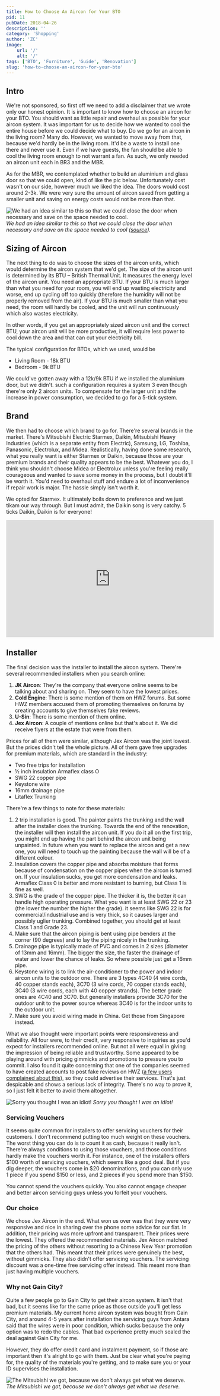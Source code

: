 ```yaml
---
title: How to Choose An Aircon for Your BTO
pid: 11
pubDate: 2018-04-26
description: ''
category: 'Shopping'
author: 'ZC'
image:
    url: '/'
    alt: '/'
tags: ['BTO', 'Furniture', 'Guide', 'Renovation']
slug: 'how-to-choose-an-aircon-for-your-bto'
---
```


## Intro

We're not sponsored, so first off we need to add a disclaimer that we wrote only our honest opinion. It is important to know how to choose an aircon for your BTO. You should want as little repair and overhaul as possible for your aircon system. It was important for us to decide how we wanted to cool the entire house before we could decide what to buy. Do we go for an aircon in the living room? Many do. However, we wanted to move away from that, because we'd hardly be in the living room. It'd be a waste to install one there and never use it. Even if we have guests, the fan should be able to cool the living room enough to not warrant a fan. As such, we only needed an aircon unit each in BR3 and the MBR.

As for the MBR, we contemplated whether to build an aluminium and glass door so that we could open, kind of like the pic below. Unfortunately cost wasn't on our side, however much we liked the idea. The doors would cost around 2-3k. We were very sure the amount of aircon saved from getting a smaller unit and saving on energy costs would not be more than that.

![We had an idea similar to this so that we could close the door when necessary and save on the space needed to cool.](./images/11_9e83e159b18b541451effbcdbee56c1d.jpg)
_We had an idea similar to this so that we could close the door when necessary and save on the space needed to cool (<a href="https://www.pinterest.com.au/pin/438045501239521112/">source</a>)._

## Sizing of Aircon

The next thing to do was to choose the sizes of the aircon units, which would determine the aircon system that we'd get. The size of the aircon unit is determined by its BTU – British Thermal Unit. It measures the energy level of the aircon unit. You need an appropriate BTU. If your BTU is much larger than what you need for your room, you will end up wasting electricity and worse, end up cycling off too quickly (therefore the humidity will not be properly removed from the air). If your BTU is much smaller than what you need, the room will hardly be cooled, and the unit will run continuously which also wastes electricity.

In other words, if you get an appropriately sized aircon unit and the correct BTU, your aircon unit will be more productive, it will require less power to cool down the area and that can cut your electricity bill.

The typical configuration for BTOs, which we used, would be

- Living Room - 18k BTU
- Bedroom - 9k BTU

We could've gotten away with a 12k/9k BTU if we installed the aluminium door, but we didn't. such a configuration requires a system 3 even though there're only 2 aircon units. To compensate for the larger unit and the increase in power consumption, we decided to go for a 5-tick system.

## Brand

We then had to choose which brand to go for. There're several brands in the market. There's Mitsubishi Electric Starmex, Daikin, Mitsubishi Heavy Industries (which is a separate entity from Electric), Samsung, LG, Toshiba, Panasonic, Electrolux, and Midea. Realistically, having done some research, what you really want is either Starmex or Daikin, because those are your premium brands and their quality appears to be the best. Whatever you do, I think you shouldn't choose Midea or Electrolux unless you're feeling really courageous and wanted to save some money in the process, but I doubt it'll be worth it. You'd need to overhaul stuff and endure a lot of inconvenience if repair work is major. The hassle simply isn't worth it.

We opted for Starmex. It ultimately boils down to preference and we just tikam our way through. But I must admit, the Daikin song is very catchy. 5 ticks Daikin, Daikin is for everyone!

<iframe
    src="https://www.youtube.com/embed/oG8THGUByNI"
    width="560"
    height="315"
    frameborder="0"
    allowfullscreen="allowfullscreen"
></iframe>

## Installer

The final decision was the installer to install the aircon system. There're several recommended installers when you search online:

1. **JK Aircon**: They're the company that everyone online seems to be talking about and sharing on. They seem to have the lowest prices.
2. **Cold Engine**: There is some mention of them on HWZ forums. But some HWZ members accused them of promoting themselves on forums by creating accounts to give themselves fake reviews.
3. **U-Sin**: There is some mention of them online.
4. **Jex Aircon**: A couple of mentions online but that's about it. We did receive flyers at the estate that were from them.

Prices for all of them were similar, although Jex Aircon was the joint lowest. But the prices didn't tell the whole picture. All of them gave free upgrades for premium materials, which are standard in the industry:

- Two free trips for installation
- ½ inch insulation Armaflex class O
- SWG 22 copper pipe
- Keystone wire
- 16mm drainage pipe
- Litaflex Trunking

There're a few things to note for these materials:

1. 2 trip installation is good. The painter paints the trunking and the wall after the installer does the trunking. Towards the end of the renovation, the installer will then install the aircon unit. If you do it all on the first trip, you might end up having the part behind the aircon unit being unpainted. In future when you want to replace the aircon and get a new one, you will need to touch up the painting because the wall will be of a different colour.
2. Insulation covers the copper pipe and absorbs moisture that forms because of condensation on the copper pipes when the aircon is turned on. If your insulation sucks, you get more condensation and leaks. Armaflex Class 0 is better and more resistant to burning, but Class 1 is fine as well.
3. SWG is the grade of the copper pipe. The thicker it is, the better it can handle high operating pressure. What you want is at least SWG 22 or 23 (the lower the number the higher the grade). it seems like SWG 22 is for commercial/industrial use and is very thick, so it causes larger and possibly uglier trunking. Combined together, you should get at least Class 1 and Grade 23.
4. Make sure that the aircon piping is bent using pipe benders at the corner (90 degrees) and to lay the piping nicely in the trunking.
5. Drainage pipe is typically made of PVC and comes in 2 sizes (diameter of 13mm and 16mm). The bigger the size, the faster the drainage of water and lower the chance of leaks. So where possible just get a 16mm pipe.
6. Keystone wiring is to link the air-conditioner to the power and indoor aircon units to the outdoor one. There are 3 types 4C40 (4 wire cords, 40 copper stands each), 3C70 (3 wire cords, 70 copper stands each), 3C40 (3 wire cords, each with 40 copper strands). The better grade ones are 4C40 and 3C70. But generally installers provide 3C70 for the outdoor unit to the power source whereas 3C40 is for the indoor units to the outdoor unit.
7. Make sure you avoid wiring made in China. Get those from Singapore instead.

What we also thought were important points were responsiveness and reliability. All four were, to their credit, very responsive to inquiries as you'd expect for installers recommended online. But not all were equal in giving the impression of being reliable and trustworthy. Some appeared to be playing around with pricing gimmicks and promotions to pressure you to commit. I also found it quite concerning that one of the companies seemed to have created accounts to post fake reviews on HWZ ([a few users complained about this](https://forums.hardwarezone.com.sg/112521966-post963.html)), so they could advertise their services. That's just despicable and shows a serious lack of integrity. There's no way to prove it, so I just felt it better to avoid them altogether.

![Sorry you thought I was an idiot!](./images/11_sorry-im-an-idiot-me-irl-29907647-235x300.png)
_Sorry you thought I was an idiot!_

### Servicing Vouchers

It seems quite common for installers to offer servicing vouchers for their customers. I don't recommend putting too much weight on these vouchers. The worst thing you can do is to count it as cash, because it really isn't. There're always conditions to using those vouchers, and those conditions hardly make the vouchers worth it. For instance, one of the installers offers $100 worth of servicing vouchers, which seems like a good deal. But if you dig deeper, the vouchers come in $20 denominations, and you can only use 1 piece if you spend $150 or less, and 2 pieces if you spend more than $150.

You cannot spend the vouchers quickly. You also cannot engage cheaper and better aircon servicing guys unless you forfeit your vouchers.

### Our choice

We chose Jex Aircon in the end. What won us over was that they were very responsive and nice in sharing over the phone some advice for our flat. In addition, their pricing was more upfront and transparent. Their prices were the lowest. They offered the recommended materials. Jex Aircon matched the pricing of the others without resorting to a Chinese New Year promotion that the others had. This meant that their prices were genuinely the best, without gimmicks. They also didn't offer servicing vouchers. The servicing discount was a one-time free servicing offer instead. This meant more than just having multiple vouchers.

### Why not Gain City?

Quite a few people go to Gain City to get their aircon system. It isn't that bad, but it seems like for the same price as those outside you'll get less premium materials. My current home aircon system was bought from Gain City, and around 4-5 years after installation the servicing guys from Antara said that the wires were in poor condition, which sucks because the only option was to redo the cables. That bad experience pretty much sealed the deal against Gain City for me.

However, they do offer credit card and instalment payment, so if those are important then it's alright to go with them. Just be clear what you're paying for, the quality of the materials you're getting, and to make sure you or your ID supervises the installation.

![The Mitsubishi we got, because we don't always get what we deserve.](./images/11_00actmeme-55acd2a580bf9.jpg)
_The Mitsubishi we got, because we don't always get what we deserve._

